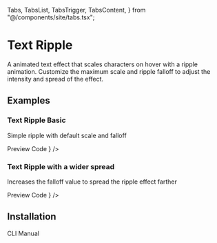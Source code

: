   Tabs,
  TabsList,
  TabsTrigger,
  TabsContent,
} from "@/components/site/tabs.tsx";


# Text Ripple

A animated text effect that scales characters on hover with a ripple animation. Customize the maximum scale and ripple falloff to adjust the intensity and spread of the effect.

## Examples

### Text Ripple Basic

Simple ripple with default scale and falloff

<Tabs defaultValue="preview" className="">
  <TabsList>
    <TabsTrigger value="preview">Preview</TabsTrigger>
    <TabsTrigger value="code">Code</TabsTrigger>
  </TabsList>
  <TabsContent value="preview">
    <ComponentRenderer component={<TextRippleBasic />} />
  </TabsContent>
  <TabsContent value="code">
    <CodeBlock filePath="src/app/docs/text-ripple/text-ripple-basic.tsx" />
  </TabsContent>
</Tabs>

### Text Ripple with a wider spread

Increases the falloff value to spread the ripple effect farther

<Tabs defaultValue="preview" className="">
  <TabsList>
    <TabsTrigger value="preview">Preview</TabsTrigger>
    <TabsTrigger value="code">Code</TabsTrigger>
  </TabsList>
  <TabsContent value="preview">
    <ComponentRenderer component={<TextRippleSpread />} />
  </TabsContent>
  <TabsContent value="code">
    <CodeBlock filePath="src/app/docs/text-ripple/text-ripple-spread.tsx" />
  </TabsContent>
</Tabs>

## Installation

<Tabs defaultValue="cli" className="">
  <TabsList>
    <TabsTrigger value="cli">CLI</TabsTrigger>
    <TabsTrigger value="manual">Manual</TabsTrigger>
  </TabsList>
  <TabsContent value="cli">
    <Cli command={`add "https://berlix.vercel.app/registry/text-ripple.json"`} />
  </TabsContent>

  <TabsContent value="manual">
    <CodeBlock filePath="src/components/core/text-ripple.tsx" />
  </TabsContent>
</Tabs>
